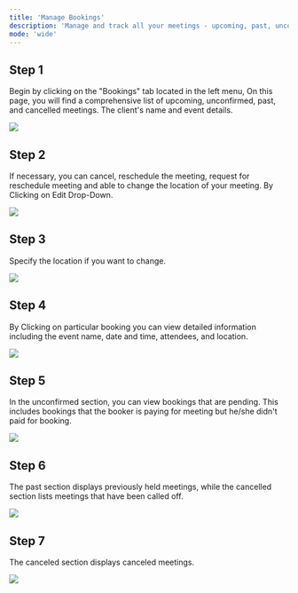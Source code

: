 ```yaml
---
title: 'Manage Bookings'
description: 'Manage and track all your meetings - upcoming, past, unconfirmed, and canceled - easily from the Bookings tab.'
mode: 'wide'
---
```


## Step 1

Begin by clicking on the "Bookings" tab located in the left menu, On this page, you will find a comprehensive list of upcoming, unconfirmed, past, and cancelled meetings. The client's name and event details. 

<Frame><img src="/images/manage_bookings/1.webp" /></Frame>

## Step 2

If necessary, you can cancel, reschedule the meeting, request for reschedule meeting and able to change the location of your meeting. By Clicking on Edit Drop-Down.

<Frame><img src="/images/manage_bookings/2.webp" /></Frame>

## Step 3

Specify the location if you want to change.

<Frame><img src="/images/manage_bookings/3.webp" /></Frame>

## Step 4

By Clicking on particular booking you can view detailed information including the event name, date and time, attendees, and location.

<Frame><img src="/images/manage_bookings/4.webp" /></Frame>

## Step 5

In the unconfirmed section, you can view bookings that are pending. This includes bookings that the booker is paying for meeting but he/she didn't paid for booking.

<Frame><img src="/images/manage_bookings/5.webp" /></Frame>

## Step 6

The past section displays previously held meetings, while the cancelled section lists meetings that have been called off.

<Frame><img src="/images/manage_bookings/6.webp" /></Frame>

## Step 7

The canceled section displays canceled meetings.

<Frame><img src="/images/manage_bookings/7.webp" /></Frame>
